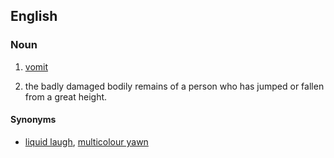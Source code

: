 ==English==

===Noun===
{{en-noun|sg=[[pavement]] [[pizza]]|-}}

# {{UK|AU|humorous}} [[vomit]]
# {{humorous}} the badly damaged bodily remains of a person who has jumped or fallen from a great height.
====Synonyms====
* [[liquid laugh]], [[multicolour yawn]]